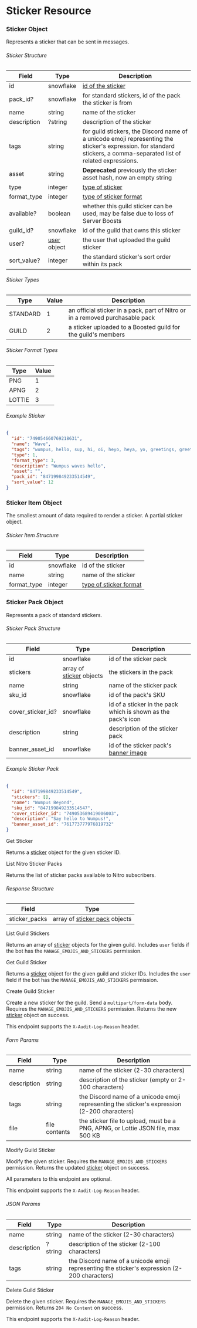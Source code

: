 
# Sticker Resource

### Sticker Object

Represents a sticker that can be sent in messages.

###### Sticker Structure

| Field       | Type                                       | Description                                                                                                                                                          |
| ----------- | ------------------------------------------ | -------------------------------------------------------------------------------------------------------------------------------------------------------------------- |
| id          | snowflake                                  | [id of the sticker](/reference/image-formatting)                                                                                                                     |
| pack_id?    | snowflake                                  | for standard stickers, id of the pack the sticker is from                                                                                                            |
| name        | string                                     | name of the sticker                                                                                                                                                  |
| description | ?string                                    | description of the sticker                                                                                                                                           |
| tags        | string                                     | for guild stickers, the Discord name of a unicode emoji representing the sticker's expression. for standard stickers, a comma-separated list of related expressions. |
| asset       | string                                     | **Deprecated** previously the sticker asset hash, now an empty string                                                                                                |
| type        | integer                                    | [type of sticker](/resources/sticker/sticker-object-sticker-types)                                                                                                   |
| format_type | integer                                    | [type of sticker format](/resources/sticker/sticker-object-sticker-format-types)                                                                                     |
| available?  | boolean                                    | whether this guild sticker can be used, may be false due to loss of Server Boosts                                                                                    |
| guild_id?   | snowflake                                  | id of the guild that owns this sticker                                                                                                                               |
| user?       | [user](/resources/user/user-object) object | the user that uploaded the guild sticker                                                                                                                             |
| sort_value? | integer                                    | the standard sticker's sort order within its pack                                                                                                                    |

###### Sticker Types

| Type     | Value | Description                                                                   |
| -------- | ----- | ----------------------------------------------------------------------------- |
| STANDARD | 1     | an official sticker in a pack, part of Nitro or in a removed purchasable pack |
| GUILD    | 2     | a sticker uploaded to a Boosted guild for the guild's members                 |

###### Sticker Format Types

| Type   | Value |
| ------ | ----- |
| PNG    | 1     |
| APNG   | 2     |
| LOTTIE | 3     |

###### Example Sticker

```json
{
  "id": "749054660769218631",
  "name": "Wave",
  "tags": "wumpus, hello, sup, hi, oi, heyo, heya, yo, greetings, greet, welcome, wave, :wave, :hello, :hi, :hey, hey, \ud83d\udc4b, \ud83d\udc4b\ud83c\udffb, \ud83d\udc4b\ud83c\udffc, \ud83d\udc4b\ud83c\udffd, \ud83d\udc4b\ud83c\udffe, \ud83d\udc4b\ud83c\udfff, goodbye, bye, see ya, later, laterz, cya",
  "type": 1,
  "format_type": 3,
  "description": "Wumpus waves hello",
  "asset": "",
  "pack_id": "847199849233514549",
  "sort_value": 12
}
```

### Sticker Item Object

The smallest amount of data required to render a sticker. A partial sticker object.

###### Sticker Item Structure

| Field       | Type      | Description                                                                      |
| ----------- | --------- | -------------------------------------------------------------------------------- |
| id          | snowflake | id of the sticker                                                                |
| name        | string    | name of the sticker                                                              |
| format_type | integer   | [type of sticker format](/resources/sticker/sticker-object-sticker-format-types) |

### Sticker Pack Object

Represents a pack of standard stickers.

###### Sticker Pack Structure

| Field             | Type                                                          | Description                                                          |
| ----------------- | ------------------------------------------------------------- | -------------------------------------------------------------------- |
| id                | snowflake                                                     | id of the sticker pack                                               |
| stickers          | array of [sticker](/resources/sticker/sticker-object) objects | the stickers in the pack                                             |
| name              | string                                                        | name of the sticker pack                                             |
| sku_id            | snowflake                                                     | id of the pack's SKU                                                 |
| cover_sticker_id? | snowflake                                                     | id of a sticker in the pack which is shown as the pack's icon        |
| description       | string                                                        | description of the sticker pack                                      |
| banner_asset_id   | snowflake                                                     | id of the sticker pack's [banner image](/reference/image-formatting) |

###### Example Sticker Pack

```json
{
  "id": "847199849233514549",
  "stickers": [],
  "name": "Wumpus Beyond",
  "sku_id": "847199849233514547",
  "cover_sticker_id": "749053689419006003",
  "description": "Say hello to Wumpus!",
  "banner_asset_id": "761773777976819732"
}
```

<RouteHeader method="GET" url="/stickers/{sticker.id}">
  Get Sticker
</RouteHeader>

Returns a [sticker](/resources/sticker/sticker-object) object for the given sticker ID.

<RouteHeader method="GET" url="/sticker-packs">
  List Nitro Sticker Packs
</RouteHeader>

Returns the list of sticker packs available to Nitro subscribers.

###### Response Structure

| Field         | Type                                                                    |
| ------------- | ----------------------------------------------------------------------- |
| sticker_packs | array of [sticker pack](/resources/sticker/sticker-pack-object) objects |

<RouteHeader method="GET" url="/guilds/{guild.id}/stickers">
  List Guild Stickers
</RouteHeader>

Returns an array of [sticker](/resources/sticker/sticker-object) objects for the given guild. Includes `user` fields if the bot has the `MANAGE_EMOJIS_AND_STICKERS` permission.

<RouteHeader method="GET" url="/guilds/{guild.id}/stickers/{sticker.id}">
  Get Guild Sticker
</RouteHeader>

Returns a [sticker](/resources/sticker/sticker-object) object for the given guild and sticker IDs. Includes the `user` field if the bot has the `MANAGE_EMOJIS_AND_STICKERS` permission.

<RouteHeader method="POST" url="/guilds/{guild.id}/stickers">
  Create Guild Sticker
</RouteHeader>

Create a new sticker for the guild. Send a `multipart/form-data` body. Requires the `MANAGE_EMOJIS_AND_STICKERS` permission. Returns the new [sticker](/resources/sticker/sticker-object) object on success.

<Alert type="info">

This endpoint supports the `X-Audit-Log-Reason` header.

</Alert>

###### Form Params

| Field       | Type          | Description                                                                                  |
| ----------- | ------------- | -------------------------------------------------------------------------------------------- |
| name        | string        | name of the sticker (2-30 characters)                                                        |
| description | string        | description of the sticker (empty or 2-100 characters)                                       |
| tags        | string        | the Discord name of a unicode emoji representing the sticker's expression (2-200 characters) |
| file        | file contents | the sticker file to upload, must be a PNG, APNG, or Lottie JSON file, max 500 KB             |

<RouteHeader method="PATCH" url="/guilds/{guild.id}/stickers/{sticker.id}">
  Modify Guild Sticker
</RouteHeader>

Modify the given sticker. Requires the `MANAGE_EMOJIS_AND_STICKERS` permission. Returns the updated [sticker](/resources/sticker/sticker-object) object on success.

<Alert type="info">

All parameters to this endpoint are optional.

</Alert>

<Alert type="info">

This endpoint supports the `X-Audit-Log-Reason` header.

</Alert>

###### JSON Params

| Field       | Type    | Description                                                                                  |
| ----------- | ------- | -------------------------------------------------------------------------------------------- |
| name        | string  | name of the sticker (2-30 characters)                                                        |
| description | ?string | description of the sticker (2-100 characters)                                                |
| tags        | string  | the Discord name of a unicode emoji representing the sticker's expression (2-200 characters) |

<RouteHeader method="DELETE" url="/guilds/{guild.id}/stickers/{sticker.id}">
  Delete Guild Sticker
</RouteHeader>

Delete the given sticker. Requires the `MANAGE_EMOJIS_AND_STICKERS` permission. Returns `204 No Content` on success.

<Alert type="info">

This endpoint supports the `X-Audit-Log-Reason` header.

</Alert>
